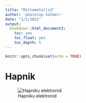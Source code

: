 ```yaml
---
title: "Mittemetallid"
author: 'peacecop kalmer:'
date: "1/1/2022"
output:
  bookdown::html_document2:
    toc: yes
    toc_float: yes
    toc_depth: 5
---
```


```r
knitr::opts_chunk$set(echo = TRUE)
```

# Hapnik

![Hapniku elektronid](o.jpg)
